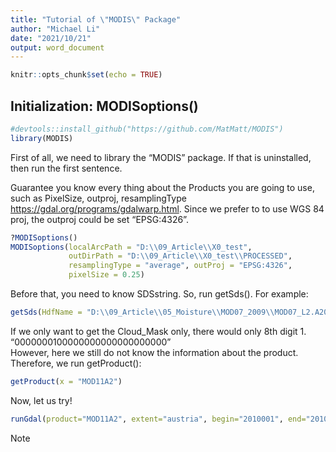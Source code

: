 ```yaml
---
title: "Tutorial of \"MODIS\" Package"
author: "Michael Li"
date: "2021/10/21"
output: word_document
---
```


```r
knitr::opts_chunk$set(echo = TRUE)
```

## Initialization: MODISoptions()

```r
#devtools::install_github("https://github.com/MatMatt/MODIS")
library(MODIS)
```
First of all, we need to library the "MODIS" package. If that is uninstalled, then run the first sentence.

Guarantee you know every thing about the Products you are going to use, such as PixelSize, outproj, resamplingType <https://gdal.org/programs/gdalwarp.html>. Since we prefer to to use WGS 84 proj, the outproj could be set "EPSG:4326".

```r
?MODISoptions()
MODISoptions(localArcPath = "D:\\09_Article\\X0_test",
             outDirPath = "D:\\09_Article\\X0_test\\PROCESSED",
             resamplingType = "average", outProj = "EPSG:4326",
             pixelSize = 0.25)
```

Before that, you need to know SDSstring. So, run getSds(). For example:
```r
getSds(HdfName = "D:\\09_Article\\05_Moisture\\MOD07_2009\\MOD07_L2.A2009001.0130.061.2017296025029.hdf")
```
If we only want to get the Cloud_Mask only, there would only 8th digit 1. "0000000100000000000000000000"  
However, here we still do not know the information about the product. Therefore, we run getProduct():
```r
getProduct(x = "MOD11A2")
```


Now, let us try!
```r
runGdal(product="MOD11A2", extent="austria", begin="2010001", end="2010020", SDSstring="100", overwrite = T)
```
Note